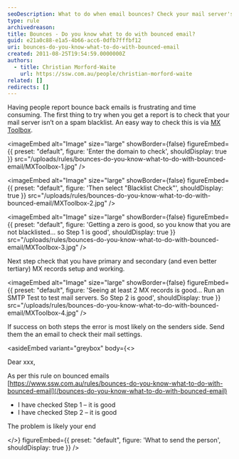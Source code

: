 ```yaml
---
seoDescription: What to do when email bounces? Check your mail server's spam blacklist and MX records to ensure delivery issues aren't on your end.
type: rule
archivedreason:
title: Bounces - Do you know what to do with bounced email?
guid: e21a0c88-e1a5-4b66-acc6-0dfb7fffbf12
uri: bounces-do-you-know-what-to-do-with-bounced-email
created: 2011-08-25T19:54:59.0000000Z
authors:
  - title: Christian Morford-Waite
    url: https://ssw.com.au/people/christian-morford-waite
related: []
redirects: []
---
```


Having people report bounce back emails is frustrating and time consuming. The first thing to try when you get a report is to check that your mail server isn’t on a spam blacklist. An easy way to check this is via [MX Toolbox](http://mxtoolbox.com/).

<imageEmbed
  alt="Image"
  size="large"
  showBorder={false}
  figureEmbed={{
    preset: "default",
    figure: 'Enter the domain to check',
    shouldDisplay: true
  }}
  src="/uploads/rules/bounces-do-you-know-what-to-do-with-bounced-email/MXToolbox-1.jpg"
/>


<imageEmbed
  alt="Image"
  size="large"
  showBorder={false}
  figureEmbed={{
    preset: "default",
    figure: 'Then select "Blacklist Check"',
    shouldDisplay: true
  }}
  src="/uploads/rules/bounces-do-you-know-what-to-do-with-bounced-email/MXToolbox-2.jpg"
/>


<imageEmbed
  alt="Image"
  size="large"
  showBorder={false}
  figureEmbed={{
    preset: "default",
    figure: 'Getting a zero is good, so you know that you are not blacklisted... so Step 1 is good',
    shouldDisplay: true
  }}
  src="/uploads/rules/bounces-do-you-know-what-to-do-with-bounced-email/MXToolbox-3.jpg"
/>

Next step check that you have primary and secondary (and even better tertiary) MX records setup and working.


<imageEmbed
  alt="Image"
  size="large"
  showBorder={false}
  figureEmbed={{
    preset: "default",
    figure: 'Seeing at least 2 MX records is good... Run an SMTP Test to test mail servers. So Step 2 is good',
    shouldDisplay: true
  }}
  src="/uploads/rules/bounces-do-you-know-what-to-do-with-bounced-email/MXToolbox-4.jpg"
/>

If success on both steps the error is most likely on the senders side. Send them the an email to check their mail settings.

<asideEmbed
  variant="greybox"
  body={<>
    
Dear xxx,

As per this rule on bounced emails [https://www.ssw.com.au/rules/bounces-do-you-know-what-to-do-with-bounced-email](/bounces-do-you-know-what-to-do-with-bounced-email)

* I have checked Step 1 – it is good
* I have checked Step 2 – it is good

The problem is likely your end

  </>}
  figureEmbed={{
    preset: "default",
    figure: 'What to send the person',
    shouldDisplay: true
  }}
/>